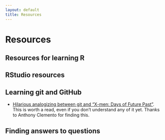 ```yaml
---
layout: default
title: Resources
---
```


# Resources {#course-resources}

## Resources for learning R {#res-learn-r}

## RStudio resources {#res-rs}

## Learning git and GitHub {#res-learn-git-gh}

* [Hilarious analogizing between git and "X-men: Days of Future Past"](http://hashrocket.com/blog/posts/x-men-days-of-future-past-explained-in-git).  This is worth a read, even if you don't understand any of it yet.  Thanks to Anthony Clemento for finding this.

## Finding answers to questions {#res-find-answers}
